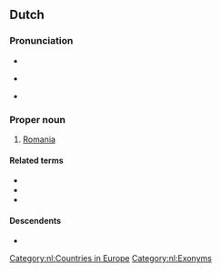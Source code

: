 ==Dutch==
{{wp|lang=nl}}
===Pronunciation===
* {{IPA|/ruˈmeː.ni.(j)ə/|lang=nl}}
* {{a|NL}} {{audio|Nl-Roemenië.ogg|audio|lang=nl}}
* {{hyphenation|lang=nl|Roe|me|nië}}

===Proper noun===
{{nl-proper noun|n}}

# [[Romania]]

====Related terms====
* {{l|nl|Roemeen}}
* {{l|nl|Roemeens}}
* {{l|nl|Roemeense}}

====Descendents====
* {{desc|af|Roemenië}}

[[Category:nl:Countries in Europe]]
[[Category:nl:Exonyms]]